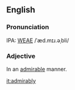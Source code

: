 ==English==

===Pronunciation===
IPA: [[WEAE]] /ˈæd.mɪɹ.əˌbli/

===Adjective===
In an [[admirable]] manner.

[[it:admirably]]